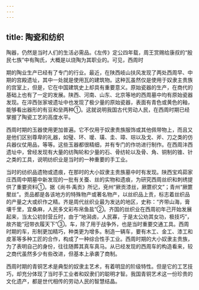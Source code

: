 ```yaml
---
---
---
```

title: 陶瓷和纺织
---



陶器，仍然是当时人们的生活必需品。《左传》定公四年载，周王赏赐给康叔的“殷民七族”中有陶氏，大概是以烧陶为其职业的。可见，西周时

期的陶业生产已经有了专门的行业。最近，在陕西岐山扶风发现了两处西周早、中期的宫殿遗址，其中一处就是使用瓦的建筑物。这种瓦虽然仅是使用于奴隶主贵族的宫室上，但是，它在中国建筑史上却具有重要意义。原始瓷器的生产，在商代的基础上也有了一定的发展。陕西、河南、山东、北京等地的西周墓中均有原始瓷器发现。在淬西张家坡遗址中也发现了极少量的原始瓷器，表面有青色或黄色的釉，能够看出器形的有豆和垒两种①。这就说明我国古代劳动人民，在西周时期已经掌握了陶瓷工艺的高度水平。

西周时期的玉器使用更加普遍。它不仅用于奴隶贵族服饰或其他佩带物上，而且又是他们区别尊卑的礼器，如璧、环、瑷、璜、圭、璋、琮以及戈、斧、刀之类的仿兵器仪仗用品，等等。这些玉器都很精细，并有专门的作坊进行制作。在西周沣西遗址中，曾经发现有大量的纺陶轮和少量的石、骨纺轮以及骨、角、铜制的锥、针之类的工具，说明纺织业是当时的一种重要的手工业。

当时的纺织品遗物或遗痕，在那时的大小奴隶主贵族墓中时有发现。陕西宝鸡茹家庄西周中期墓中新发现的一批有关蚕、丝的实物和遗痕，为研究西周丝织和刺绣提供了重要资料①。据《尚书·禹贡》所记，兗州“厥贡漆丝，厥篚织文”；青州“厥篚檿丝”。贡品都是各该地方的特殊物产或著名物产，以丝织品上贡，标志着丝织品的产量之大或织作之精。齐是周代丝织业最为发达的地区，史称：“齐带山海，膏壤千里，宜桑麻，人民多文彩布帛鱼盐”②。齐国的丝织业在西周初年己开始发展起来，当太公初封营丘时，由于“地潟卤，人民寡，于是太公劝其女功，极技巧”，故齐能“冠带衣履天下”③。车，除了用于战争外，也是当时重要交通工具。西周时期的车，形制更加精巧，种类更为增多。制造一辆车，要有木工、金工、漆工和皮革等多种工匠的合作，构成了一种综合性手工业。西周时期的大小奴隶主贵族，为了表明自己的身份，往往随葬其真车真马。从已经发现的西周车的构造看来，较之商代虽然多少有些改进，但基本上承袭了商制。

西周时期的青铜艺术是典型的奴隶主艺术，有着明显的阶级特性。但是它的工艺技巧，却充分体现了当时手工业者和奴隶们的聪明才智。我国青铜艺术这一份珍贵的文化遗产，都是世代相传的劳动人民的智慧结晶。